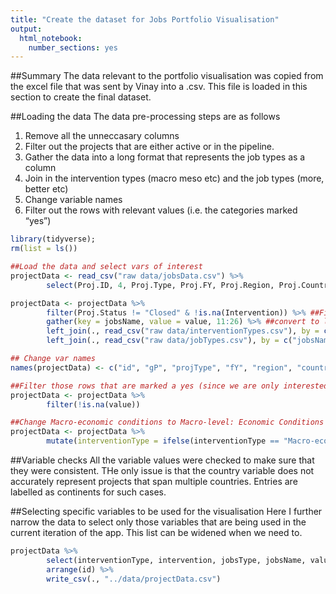 ```yaml
---
title: "Create the dataset for Jobs Portfolio Visualisation"
output: 
  html_notebook: 
    number_sections: yes
---
```

##Summary
The data relevant to the portfolio visualisation was copied from the excel file that was sent by Vinay into a .csv. This file is loaded in this section to create the final dataset.

##Loading the data
The data pre-processing steps are as follows

1. Remove all the unneccasary columns
2. Filter out the projects that are either active or in the pipeline.
3. Gather the data into a long format that represents the job types as a column
4. Join in the intervention types (macro meso etc) and the job types (more, better etc)
5. Change variable names
6. Filter out the rows with relevant values (i.e. the categories marked "yes")

```r
library(tidyverse);
rm(list = ls())

##Load the data and select vars of interest
projectData <- read_csv("raw data/jobsData.csv") %>% 
        select(Proj.ID, 4, Proj.Type, Proj.FY, Proj.Region, Proj.Country, 10, Proj.Product_Line, Proj.Status, 227:243) 

projectData <- projectData %>% 
        filter(Proj.Status != "Closed" & !is.na(Intervention)) %>% ##Filter out projects that miss intervention tags and those that are either active or in the pipeline
        gather(key = jobsName, value = value, 11:26) %>% ##convert to long format
        left_join(., read_csv("raw data/interventionTypes.csv"), by = c("Intervention")) %>% 
        left_join(., read_csv("raw data/jobTypes.csv"), by = c("jobsName"))

## Change var names
names(projectData) <- c("id", "gP", "projType", "fY", "region", "country", "countryType", "productLine", "status", "intervention", "jobsName", "value", "interventionType", "jobsType")

##Filter those rows that are marked a yes (since we are only interested in the counts of yes for each cell)
projectData <- projectData %>% 
        filter(!is.na(value))

##Change Macro-economic conditions to Macro-level: Economic Conditions (so that it matches the template of the rest)
projectData <- projectData %>% 
        mutate(interventionType = ifelse(interventionType == "Macro-economic conditions", "Macro-level: Economic Conditions", interventionType))
```

##Variable checks
All the variable values were checked to make sure that they were consistent. THe only issue is that the country variable does not accurately represent projects that span multiple countries. Entries are labelled as continents for such cases.

##Selecting specific variables to be used for the visualisation
Here I further narrow the data to select only those variables that are being used in the current iteration of the app. This list can be widened when we need to.

```r
projectData %>% 
        select(interventionType, intervention, jobsType, jobsName, value, id, region, country, gP, status) %>% 
        arrange(id) %>% 
        write_csv(., "../data/projectData.csv")

```


